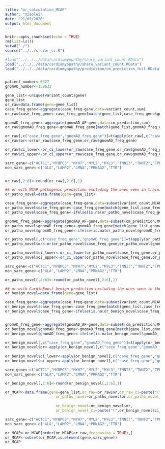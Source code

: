 ```yaml
---
title: "or_calculation_MCAP"
author: "Xiaolei"
date: "21/01/2020"
output: html_document
---
```


```r
knitr::opts_chunk$set(echo = TRUE)
rm(list=ls())
setwd("./")
source("../../src/or_ci.R")

#load("../../../data/cardiomyopathy/share_variant_count.RData")
load("../../../data/cardiomyopathy/share_variant_count.RData")
load("../../../data/cardiomyopathy/prediction/cm_prediction_full.RData")


patient_number<-6327
gnomAD_number<-138632
```



```r

gene_list<-unique(variant_count$gene)
gene_list
or_raw=data.frame(gene=gene_list)
case_freq_gene<-aggregate(case_freq~gene,data=variant_count,sum)
or_raw$case_freq_gene<-case_freq_gene[match(gene_list,case_freq_gene$gene),]$case_freq

gnomAD_freq_gene<-aggregate(gnomAD_AF~gene,data=cm_prediction,sum)
or_raw$gnomAD_freq_gene<-gnomAD_freq_gene[match(gene_list,gnomAD_freq_gene$gene),]$gnomAD_AF

or_raw[,c("case_freq_gene","gnomAD_freq_gene")]=t(apply(or_raw[,c("case_freq_gene","gnomAD_freq_gene")],1,function(x){check_input(x[1],x[2])}))
or_raw$or<-or(or_raw$case_freq_gene,or_raw$gnomAD_freq_gene)

or_raw$ci_lower<-or_ci_lower(or_raw$case_freq_gene,or_raw$gnomAD_freq_gene,patient_number,gnomAD_number)
or_raw$ci_upper<-or_ci_upper(or_raw$case_freq_gene,or_raw$gnomAD_freq_gene,patient_number,gnomAD_number)

sarc_gene<-c("ACTC1","MYBPC3","MYH7","MYL2","MYL3","TNNI3","TNNT2","TPM1")
non_sarc_gene<-c("GLA","LAMP2","LMNA","PRKAG2","TTR")


or_raw[,2:6]<-round(or_raw[,2:6],1)

```



```r
## or with MCAP pathogenic prediction excluding the ones seen in training data
or_patho_novel=data.frame(gene=gene_list)

case_freq_gene<-aggregate(case_freq~gene,data=subset(variant_count,MCAP>=0.9 & isTrain==FALSE),sum)
or_patho_novel$case_freq_gene<-case_freq_gene[match(gene_list,case_freq_gene$gene),]$case_freq
or_patho_novel$case_freq_gene<-ifelse(is.na(or_patho_novel$case_freq_gene),0,or_patho_novel$case_freq_gene)

gnomAD_freq_gene<-aggregate(gnomAD_AF~gene,data=subset(cm_prediction,MCAP>=0.9 & isTrain==FALSE),sum)
or_patho_novel$gnomAD_freq_gene<-gnomAD_freq_gene[match(gene_list,gnomAD_freq_gene$gene),]$gnomAD_AF
or_patho_novel$gnomAD_freq_gene<-ifelse(is.na(or_patho_novel$gnomAD_freq_gene),0,or_patho_novel$gnomAD_freq_gene)

or_patho_novel[,c("case_freq_gene","gnomAD_freq_gene")]=t(apply(or_patho_novel[,c("case_freq_gene","gnomAD_freq_gene")],1,function(x){check_input(x[1],x[2],predict = "pathogenic")}))
or_patho_novel$or<-or(or_patho_novel$case_freq_gene,or_patho_novel$gnomAD_freq_gene)

or_patho_novel$ci_lower<-or_ci_lower(or_patho_novel$case_freq_gene,or_patho_novel$gnomAD_freq_gene,patient_number,gnomAD_number)
or_patho_novel$ci_upper<-or_ci_upper(or_patho_novel$case_freq_gene,or_patho_novel$gnomAD_freq_gene,patient_number,gnomAD_number)

sarc_gene<-c("ACTC1","MYBPC3","MYH7","MYL2","MYL3","TNNI3","TNNT2","TPM1")
non_sarc_gene<-c("GLA","LAMP2","LMNA","PRKAG2","TTR")

or_patho_novel[,2:6]<-round(or_patho_novel[,2:6],1)
```



```r
## or with CardioBoost benign prediction excluding the ones seen in the training data
or_benign_novel=data.frame(gene=gene_list)

case_freq_gene<-aggregate(case_freq~gene,data=subset(variant_count,MCAP<=0.1  & isTrain==FALSE),sum)
or_benign_novel$case_freq_gene<-case_freq_gene[match(gene_list,case_freq_gene$gene),]$case_freq
or_benign_novel$case_freq_gene<-ifelse(is.na(or_benign_novel$case_freq_gene),0,or_benign_novel$case_freq_gene)


gnomAD_freq_gene<-aggregate(gnomAD_AF~gene,data=subset(cm_prediction,MCAP<=0.1  & isTrain==FALSE),sum)
or_benign_novel$gnomAD_freq_gene<-gnomAD_freq_gene[match(gene_list,gnomAD_freq_gene$gene),]$gnomAD_AF
or_benign_novel$gnomAD_freq_gene<-ifelse(is.na(or_benign_novel$gnomAD_freq_gene),0,or_benign_novel$gnomAD_freq_gene)

or_benign_novel[,c("case_freq_gene","gnomAD_freq_gene")]=t(apply(or_benign_novel[,c("case_freq_gene","gnomAD_freq_gene")],1,function(x){check_input(x[1],x[2],predict="benign")}))
or_benign_novel$or<-apply(or_benign_novel[,c("case_freq_gene","gnomAD_freq_gene")],1,function(x){or(x[1],x[2],predict="benign")})
  
or_benign_novel$ci_lower<-apply(or_benign_novel[,c("case_freq_gene","gnomAD_freq_gene")],1,function(x){or_ci_lower(x[1],x[2],patient_number,gnomAD_number,predict="benign")})
or_benign_novel$ci_upper<-apply(or_benign_novel[,c("case_freq_gene","gnomAD_freq_gene")],1,function(x){or_ci_upper(x[1],x[2],patient_number,gnomAD_number,predict="benign")})

sarc_gene<-c("ACTC1","MYBPC3","MYH7","MYL2","MYL3","TNNI3","TNNT2","TPM1")
non_sarc_gene<-c("GLA","LAMP2","LMNA","PRKAG2","TTR")

or_benign_novel[,2:6]<-round(or_benign_novel[,2:6],1)
```

```r

or_MCAP<-data.frame(gene=gene_list,or_raw=or_raw$or,or_raw_ci=paste("(",or_raw$ci_lower,or_raw$ci_upper,")"),
                       or_patho_novel=or_patho_novel$or,or_patho_novel_ci=paste("(",or_patho_novel$ci_lower,or_patho_novel$ci_upper,")"),
                       
                       or_benign_novel=or_benign_novel$or,
                       or_benign_novel_ci=paste("(",or_benign_novel$ci_lower,or_benign_novel$ci_upper,")"))

sarc_gene<-c("ACTC1","MYBPC3","MYH7","MYL2","MYL3","TNNI3","TNNT2","TPM1")
non_sarc_gene<-c("GLA","LAMP2","LMNA","PRKAG2","TTR")

or_MCAP<-or_MCAP[order(or_MCAP$or_raw,decreasing = TRUE),]
or_MCAP<-subset(or_MCAP,is.element(gene,sarc_gene))
or_MCAP

```